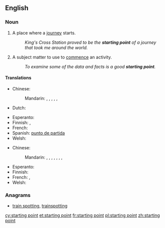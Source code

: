 ==English==

===Noun===
{{en-noun}}

# A place where a [[journey]] starts.
#: ''King's Cross Station proved to be the '''starting point''' of a journey that took me around the world.''
# A subject matter to use to [[commence]] an activity.
#: ''To examine some of the data and facts is a good '''starting point'''.''

====Translations====
{{trans-top|place where a journey starts}}
* Chinese:
*: Mandarin: {{t|cmn|出發點|sc=Hani}}, {{t|cmn|出发点|tr=chūfādiǎn|sc=Hani}}, {{t|cmn|起始點|sc=Hani}}, {{t|cmn|起始点|tr=qǐshǐdiǎn|sc=Hani}}, {{t|cmn|起點|sc=Hani}}, {{t|cmn|起点|tr=qǐdiǎn|sc=Hani}}
* Dutch: {{t+|nl|beginpunt|n}}
{{trans-mid}}
* Esperanto: {{t|eo|elirpunkto}}
* Finnish: {{t|fi|lähtöpaikka}},  {{t|fi|lähtöpiste}}
* French: {{t|fr|point de départ|m}}
* Spanish: [[punto de partida]] {{m}}
* Welsh: {{t|cy|tarddle}}
{{trans-bottom}}

{{trans-top|subject matter to commence an activity}}
* Chinese:
*: Mandarin: {{t|cmn|出發點|sc=Hani}}, {{t|cmn|出发点|tr=chūfādiǎn|sc=Hani}}, {{t-|cmn|開端|sc=Hani}}, {{t-|cmn|开端|tr=kāiduān|sc=Hani}}, {{t|cmn|起點|sc=Hani}}, {{t|cmn|起点|tr=qǐdiǎn|sc=Hani}}, {{t-|cmn|基礎|sc=Hani}}, {{t-|cmn|基础|tr=jīchǔ|sc=Hani}}
{{trans-mid}}
* Esperanto: {{t|eo|elirpunkto}}
* Finnish: {{t-|fi|aloitus}}
* French: {{t|fr|point de départ|m}},  {{t+|fr|commencement|m}}
* Welsh: {{t|cy|man cychwyn}}
{{trans-bottom}}

===Anagrams===
* [[train spotting#English|train spotting]], [[trainspotting#English|trainspotting]]

[[cy:starting point]]
[[et:starting point]]
[[fr:starting point]]
[[pl:starting point]]
[[zh:starting point]]